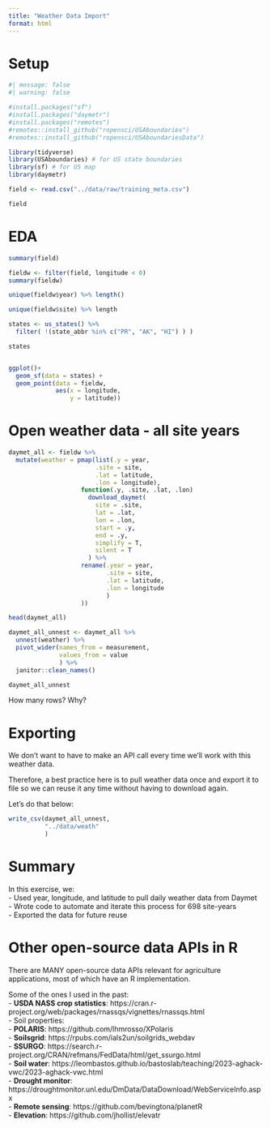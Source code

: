```yaml
---
title: "Weather Data Import"
format: html
---
```


# Setup  
```r
#| message: false
#| warning: false

#install.packages("sf")
#install.packages("daymetr")
#install.packages("remotes")
#remotes::install_github("ropensci/USAboundaries")
#remotes::install_github("ropensci/USAboundariesData")

library(tidyverse)
library(USAboundaries) # for US state boundaries
library(sf) # for US map
library(daymetr)
```

```r
field <- read.csv("../data/raw/training_meta.csv")

field
```

# EDA  
```r
summary(field)
```

```r
fieldw <- filter(field, longitude < 0)
summary(fieldw)
```


```r
unique(fieldw$year) %>% length()
```
```r
unique(fieldw$site) %>% length
```

```r
states <- us_states() %>% 
  filter( !(state_abbr %in% c("PR", "AK", "HI") ) )

states


ggplot()+
  geom_sf(data = states) +
  geom_point(data = fieldw,
             aes(x = longitude,
                 y = latitude))

```

# Open weather data - all site years


```r
daymet_all <- fieldw %>%
  mutate(weather = pmap(list(.y = year,
                        .site = site,
                        .lat = latitude,
                        .lon = longitude),
                    function(.y, .site, .lat, .lon)
                      download_daymet(
                        site = .site,
                        lat = .lat,
                        lon = .lon,
                        start = .y,
                        end = .y,
                        simplify = T,
                        silent = T
                      ) %>%
                    rename(.year = year,
                           .site = site, 
                           .lat = latitude,
                           .lon = longitude
                           )
                    ))

head(daymet_all)
```


```r
daymet_all_unnest <- daymet_all %>%
  unnest(weather) %>%
  pivot_wider(names_from = measurement,
              values_from = value
              ) %>%
  janitor::clean_names()

daymet_all_unnest


```

How many rows? Why?  

# Exporting  
We don't want to have to make an API call every time we'll work with this weather data.  

Therefore, a best practice here is to pull weather data once and export it to file so we can reuse it any time without having to download again.  

Let's do that below:  
```r
write_csv(daymet_all_unnest,
          "../data/weath"
          )
```


# Summary  
In this exercise, we:  
  - Used year, longitude, and latitude to pull daily weather data from Daymet  
  - Wrote code to automate and iterate this process for 698 site-years  
  - Exported the data for future reuse  

# Other open-source data APIs in R  
There are MANY open-source data APIs relevant for agriculture applications, most of which have an R implementation.  

Some of the ones I used in the past:  
  - **USDA NASS crop statistics**: https://cran.r-project.org/web/packages/rnassqs/vignettes/rnassqs.html  
  - Soil properties:  
    - **POLARIS**: https://github.com/lhmrosso/XPolaris  
    - **Soilsgrid**: https://rpubs.com/ials2un/soilgrids_webdav  
    - **SSURGO**: https://search.r-project.org/CRAN/refmans/FedData/html/get_ssurgo.html    
  - **Soil water**: https://leombastos.github.io/bastoslab/teaching/2023-aghack-vwc/2023-aghack-vwc.html     
  - **Drought monitor**: https://droughtmonitor.unl.edu/DmData/DataDownload/WebServiceInfo.aspx    
  - **Remote sensing**: https://github.com/bevingtona/planetR  
  - **Elevation**: https://github.com/jhollist/elevatr  
  





